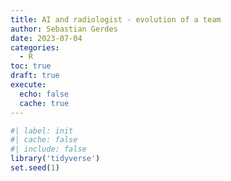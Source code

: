 ```yaml
---
title: AI and radiologist - evolution of a team
author: Sebastian Gerdes
date: 2023-07-04
categories:
  - R
toc: true
draft: true
execute: 
  echo: false
  cache: true
---
```


```r
#| label: init
#| cache: false
#| include: false
library('tidyverse')
set.seed(1)
```
